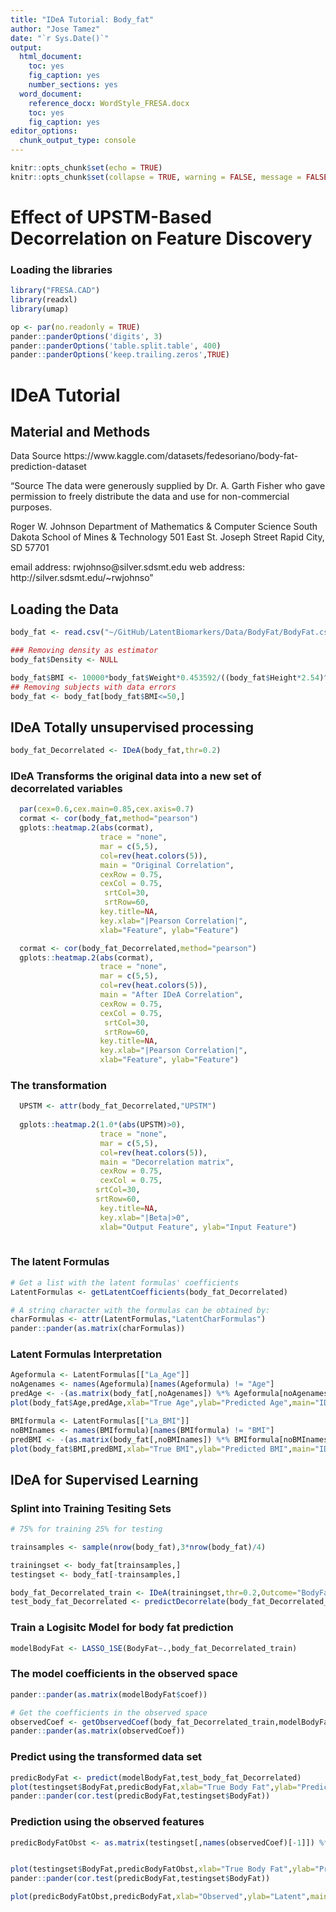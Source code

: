 ```yaml
---
title: "IDeA Tutorial: Body_fat"
author: "Jose Tamez"
date: "`r Sys.Date()`"
output:
  html_document: 
    toc: yes
    fig_caption: yes
    number_sections: yes
  word_document: 
    reference_docx: WordStyle_FRESA.docx
    toc: yes
    fig_caption: yes
editor_options:
  chunk_output_type: console
---
```


```r
knitr::opts_chunk$set(echo = TRUE)
knitr::opts_chunk$set(collapse = TRUE, warning = FALSE, message = FALSE,comment = "#>")

```


# Effect of UPSTM-Based Decorrelation on Feature Discovery


### Loading the libraries

```r
library("FRESA.CAD")
library(readxl)
library(umap)

op <- par(no.readonly = TRUE)
pander::panderOptions('digits', 3)
pander::panderOptions('table.split.table', 400)
pander::panderOptions('keep.trailing.zeros',TRUE)

```

# IDeA Tutorial

## Material and Methods

Data Source 
https://www.kaggle.com/datasets/fedesoriano/body-fat-prediction-dataset


"Source
The data were generously supplied by Dr. A. Garth Fisher who gave permission to freely distribute the data and use for non-commercial purposes.

Roger W. Johnson
Department of Mathematics & Computer Science
South Dakota School of Mines & Technology
501 East St. Joseph Street
Rapid City, SD 57701

email address: rwjohnso@silver.sdsmt.edu
web address: http://silver.sdsmt.edu/~rwjohnso"


## Loading the Data

```r
body_fat <- read.csv("~/GitHub/LatentBiomarkers/Data/BodyFat/BodyFat.csv", header=TRUE)

### Removing density as estimator
body_fat$Density <- NULL

body_fat$BMI <- 10000*body_fat$Weight*0.453592/((body_fat$Height*2.54)^2)
## Removing subjects with data errors
body_fat <- body_fat[body_fat$BMI<=50,]

```

## IDeA Totally unsupervised processing

```r

body_fat_Decorrelated <- IDeA(body_fat,thr=0.2)

```

### IDeA Transforms the original data into a new set of decorrelated variables

```r

  par(cex=0.6,cex.main=0.85,cex.axis=0.7)
  cormat <- cor(body_fat,method="pearson")
  gplots::heatmap.2(abs(cormat),
                    trace = "none",
                    mar = c(5,5),
                    col=rev(heat.colors(5)),
                    main = "Original Correlation",
                    cexRow = 0.75,
                    cexCol = 0.75,
                     srtCol=30,
                     srtRow=60,
                    key.title=NA,
                    key.xlab="|Pearson Correlation|",
                    xlab="Feature", ylab="Feature")

  cormat <- cor(body_fat_Decorrelated,method="pearson")
  gplots::heatmap.2(abs(cormat),
                    trace = "none",
                    mar = c(5,5),
                    col=rev(heat.colors(5)),
                    main = "After IDeA Correlation",
                    cexRow = 0.75,
                    cexCol = 0.75,
                     srtCol=30,
                     srtRow=60,
                    key.title=NA,
                    key.xlab="|Pearson Correlation|",
                    xlab="Feature", ylab="Feature")

```


### The transformation

```r

  UPSTM <- attr(body_fat_Decorrelated,"UPSTM")
  
  gplots::heatmap.2(1.0*(abs(UPSTM)>0),
                    trace = "none",
                    mar = c(5,5),
                    col=rev(heat.colors(5)),
                    main = "Decorrelation matrix",
                    cexRow = 0.75,
                    cexCol = 0.75,
                   srtCol=30,
                   srtRow=60,
                    key.title=NA,
                    key.xlab="|Beta|>0",
                    xlab="Output Feature", ylab="Input Feature")
  
```


### The latent Formulas

```r
# Get a list with the latent formulas' coefficients
LatentFormulas <- getLatentCoefficients(body_fat_Decorrelated)

# A string character with the formulas can be obtained by:
charFormulas <- attr(LatentFormulas,"LatentCharFormulas")
pander::pander(as.matrix(charFormulas))

```


### Latent Formulas Interpretation
```r

Ageformula <- LatentFormulas[["La_Age"]]
noAgenames <- names(Ageformula)[names(Ageformula) != "Age"]
predAge <- -(as.matrix(body_fat[,noAgenames]) %*% Ageformula[noAgenames])
plot(body_fat$Age,predAge,xlab="True Age",ylab="Predicted Age",main="IDeA Generated Predictions")

BMIformula <- LatentFormulas[["La_BMI"]]
noBMInames <- names(BMIformula)[names(BMIformula) != "BMI"]
predBMI <- -(as.matrix(body_fat[,noBMInames]) %*% BMIformula[noBMInames])
plot(body_fat$BMI,predBMI,xlab="True BMI",ylab="Predicted BMI",main="IDeA Generated Predictions")

```

## IDeA for Supervised Learning

### Splint into Training Tesiting Sets

```r

# 75% for training 25% for testing 

trainsamples <- sample(nrow(body_fat),3*nrow(body_fat)/4)

trainingset <- body_fat[trainsamples,]
testingset <- body_fat[-trainsamples,]

```


```r

body_fat_Decorrelated_train <- IDeA(trainingset,thr=0.2,Outcome="BodyFat",drivingFeatures="NA")
test_body_fat_Decorrelated <- predictDecorrelate(body_fat_Decorrelated_train,testingset)

```

### Train a Logisitc Model for body fat prediction

```r

modelBodyFat <- LASSO_1SE(BodyFat~.,body_fat_Decorrelated_train)

```

### The model coefficients in the observed space
```r
pander::pander(as.matrix(modelBodyFat$coef))

# Get the coefficients in the observed space
observedCoef <- getObservedCoef(body_fat_Decorrelated_train,modelBodyFat$coef)
pander::pander(as.matrix(observedCoef))


```


### Predict using the transformed data set

```r

predicBodyFat <- predict(modelBodyFat,test_body_fat_Decorrelated)
plot(testingset$BodyFat,predicBodyFat,xlab="True Body Fat",ylab="Predicted Body Fat",main="Predicted Body Fat")
pander::pander(cor.test(predicBodyFat,testingset$BodyFat))

```

### Prediction using the observed features

```r

predicBodyFatObst <- as.matrix(testingset[,names(observedCoef)[-1]]) %*% observedCoef[-1] + observedCoef[1]


plot(testingset$BodyFat,predicBodyFatObst,xlab="True Body Fat",ylab="Predicted Body Fat",main="Predicted Body Fat")
pander::pander(cor.test(predicBodyFat,testingset$BodyFat))

plot(predicBodyFatObst,predicBodyFat,xlab="Observed",ylab="Latent",main="Observed vs Latent")



```

